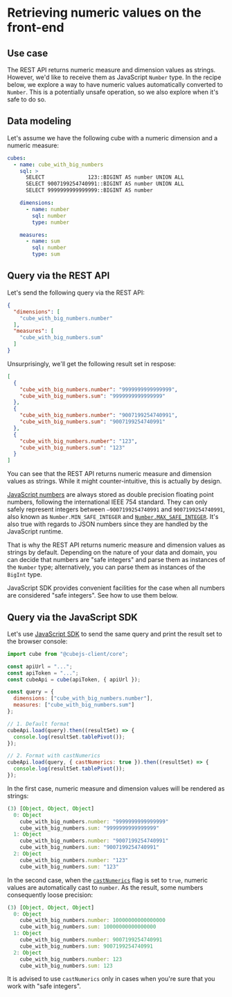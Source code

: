 # Retrieving numeric values on the front-end

## Use case

The REST API returns numeric measure and dimension values as strings.
However, we'd like to receive them as JavaScript `Number` type.
In the recipe below, we explore a way to have numeric values automatically
converted to `Number`. This is a potentially unsafe operation, so we also
explore when it's safe to do so.

## Data modeling

Let's assume we have the following cube with a numeric dimension and a
numeric measure:

```yaml
cubes:
  - name: cube_with_big_numbers
    sql: >
      SELECT              123::BIGINT AS number UNION ALL
      SELECT 9007199254740991::BIGINT AS number UNION ALL
      SELECT 9999999999999999::BIGINT AS number

    dimensions:
      - name: number
        sql: number
        type: number

    measures:
      - name: sum
        sql: number
        type: sum
```

## Query via the REST API

Let's send the following query via the REST API:

```json
{
  "dimensions": [
    "cube_with_big_numbers.number"
  ],
  "measures": [
    "cube_with_big_numbers.sum"
  ]
}
```

Unsurprisingly, we'll get the following result set in respose:

```json
[
  {
    "cube_with_big_numbers.number": "9999999999999999",
    "cube_with_big_numbers.sum": "9999999999999999"
  },
  {
    "cube_with_big_numbers.number": "9007199254740991",
    "cube_with_big_numbers.sum": "9007199254740991"
  },
  {
    "cube_with_big_numbers.number": "123",
    "cube_with_big_numbers.sum": "123"
  }
]
```

You can see that the REST API returns numeric measure and dimension values
as strings. While it might counter-intuitive, this is actually by design.

[JavaScript numbers][link-js-numbers] are always stored as double precision
floating point numbers, following the international IEEE 754 standard.
They can only safely represent integers between `–9007199254740991`
and `9007199254740991`, also known as `Number.MIN_SAFE_INTEGER` and
[`Number.MAX_SAFE_INTEGER`][link-mdn-max-safe-integer]. It's also true with
regards to JSON numbers since they are handled by the JavaScript runtime. 

That is why the REST API returns numeric measure and dimension values as
strings by default. Depending on the nature of your data and domain, you
can decide that numbers are "safe integers" and parse them as instances of
the `Number` type; alternatively, you can parse them as instances of the
`BigInt` type. 

JavaScript SDK provides convenient facilities for the case when all numbers
are considered "safe integers". See how to use them below.

## Query via the JavaScript SDK

Let's use [JavaScript SDK][ref-cube-core] to send the same query and print
the result set to the browser console:

```js
import cube from "@cubejs-client/core";

const apiUrl = "...";
const apiToken = "...";
const cubeApi = cube(apiToken, { apiUrl });

const query = {
  dimensions: ["cube_with_big_numbers.number"],
  measures: ["cube_with_big_numbers.sum"]
};

// 1. Default format
cubeApi.load(query).then((resultSet) => {
  console.log(resultSet.tablePivot());
});

// 2. Format with castNumerics
cubeApi.load(query, { castNumerics: true }).then((resultSet) => {
  console.log(resultSet.tablePivot());
});
```

In the first case, numeric measure and dimension values will be rendered
as strings:

```js
(3) [Object, Object, Object]
  0: Object
    cube_with_big_numbers.number: "9999999999999999"
    cube_with_big_numbers.sum: "9999999999999999"
  1: Object
    cube_with_big_numbers.number: "9007199254740991"
    cube_with_big_numbers.sum: "9007199254740991"
  2: Object
    cube_with_big_numbers.number: "123"
    cube_with_big_numbers.sum: "123"
```

In the second case, when the [`castNumerics`][ref-cube-core-cast-numerics]
flag is set to `true`, numeric values are automatically cast to `number`.
As the result, some numbers consequently loose precision:

```js
(3) [Object, Object, Object]
  0: Object
    cube_with_big_numbers.number: 10000000000000000
    cube_with_big_numbers.sum: 10000000000000000
  1: Object
    cube_with_big_numbers.number: 9007199254740991
    cube_with_big_numbers.sum: 9007199254740991
  2: Object
    cube_with_big_numbers.number: 123
    cube_with_big_numbers.sum: 123
```

It is advised to use `castNumerics` only in cases when you're sure that
you work with "safe integers".

[link-js-numbers]: https://www.w3schools.com/js/js_numbers.asp
[link-mdn-max-safe-integer]: https://developer.mozilla.org/en-US/docs/Web/JavaScript/Reference/Global_Objects/Number/MAX_SAFE_INTEGER

[ref-cube-core]: http://localhost:3000/product/apis-integrations/javascript-sdk/reference/cubejs-client-core
[ref-cube-core-cast-numerics]: http://localhost:3000/product/apis-integrations/javascript-sdk/reference/cubejs-client-core#loadmethodoptions